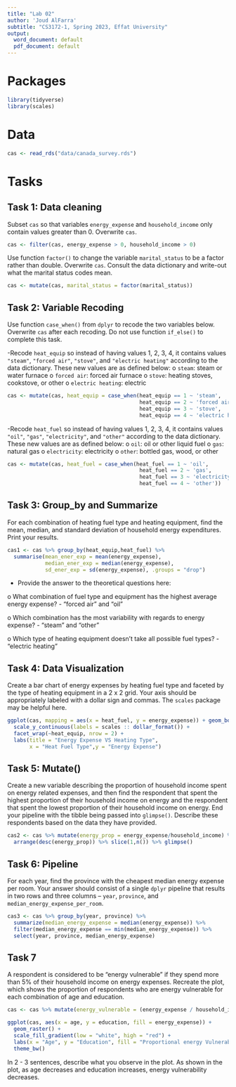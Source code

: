 ```yaml
---
title: "Lab 02"
author: 'Joud AlFarra'
subtitle: "CS3172-1, Spring 2023, Effat University"
output:
  word_document: default
  pdf_document: default
---
```


# Packages

```r
library(tidyverse) 
library(scales)
``` 

# Data

```r
cas <- read_rds("data/canada_survey.rds")
```

# Tasks

## Task 1: Data cleaning

Subset `cas` so that variables `energy_expense` and  `household_income` only contain values greater than 0. Overwrite  `cas`.
```r
cas <- filter(cas, energy_expense > 0, household_income > 0)
```

Use function `factor()` to change the variable `marital_status` to  be a factor rather than double. Overwrite `cas`. Consult the data  dictionary and write-out what the marital status codes mean.
```r
cas <- mutate(cas, marital_status = factor(marital_status))
```

## Task 2: Variable Recoding

Use function `case_when()` from `dplyr` to recode the two variables below. Overwrite `cas` after each recoding. Do not use function `if_else()` to complete this task.

-Recode `heat_equip` so instead of having values 1, 2, 3, 4, it contains values `"steam"`, `"forced air"`, `"stove"`, and `"electric heating"` according to the data dictionary. These new values are as defined below:
o	`steam`: steam or water furnace
o	`forced air`: forced air furnace
o	`stove`: heating stoves, cookstove, or other
o	`electric heating`: electric
```r
cas <- mutate(cas, heat_equip = case_when(heat_equip == 1 ~ 'steam',
                                          heat_equip == 2 ~ 'forced air',
                                          heat_equip == 3 ~ 'stove',
                                          heat_equip == 4 ~ 'electric heating'))
```

-Recode `heat_fuel` so instead of having values 1, 2, 3, 4, it contains values `"oil"`, `"gas"`, `"electricity"`, and `"other"` according to the data dictionary. These new values are as defined below:
o	`oil`: oil or other liquid fuel
o	`gas`: natural gas
o	`electricity`: electricity
o	`other`: bottled gas, wood, or other
```r
cas <- mutate(cas, heat_fuel = case_when(heat_fuel == 1 ~ 'oil',
                                          heat_fuel == 2 ~ 'gas',
                                          heat_fuel == 3 ~ 'electricity',
                                          heat_fuel == 4 ~ 'other'))
```

## Task 3: Group_by and Summarize

For each combination of heating fuel type and heating equipment, find the mean, median, and standard deviation of household energy expenditures. Print your results.
```r
cas1 <- cas %>% group_by(heat_equip,heat_fuel) %>% 
  summarise(mean_ener_exp = mean(energy_expense),
            median_ener_exp = median(energy_expense),
            sd_ener_exp = sd(energy_expense), .groups = "drop")
```

- Provide the answer to the theoretical questions here:

o	What combination of fuel type and equipment has the highest average energy expense?
  - "forced air" and "oil"

o	Which combination has the most variability with regards to energy expense?
  - "steam" and "other"

o	Which type of heating equipment doesn’t take all possible fuel types?
  - "electric heating"

## Task 4: Data Visualization

Create a bar chart of energy expenses by heating fuel type and faceted by the type of heating equipment in a 2 x 2 grid. Your axis should be appropriately labeled with a dollar sign and commas. The `scales` package may be helpful here.
```r
ggplot(cas, mapping = aes(x = heat_fuel, y = energy_expense)) + geom_boxplot() +
  scale_y_continuous(labels = scales :: dollar_format()) + 
  facet_wrap(~heat_equip, nrow = 2) + 
  labs(title = "Energy Expense VS Heating Type", 
       x = "Heat Fuel Type",y = "Energy Expense")
```

## Task 5: Mutate()

Create a new variable describing the proportion of household income spent on energy related expenses, and then find the respondent that spent the highest proportion of their household income on energy and the respondent that spent the lowest proportion of their household income on energy. End your pipeline with the tibble being passed into `glimpse()`. Describe these respondents based on the data they have provided.
```r
cas2 <- cas %>% mutate(energy_prop = energy_expense/household_income) %>%
  arrange(desc(energy_prop)) %>% slice(1,n()) %>% glimpse()
```

## Task 6: Pipeline

For each year, find the province with the cheapest median energy expense per room. Your answer should consist of a single `dplyr` pipeline that results in two rows and three columns – `year`, `province`, and `median_energy_expense_per_room`.
```r
cas3 <- cas %>% group_by(year, province) %>%
  summarize(median_energy_expense = median(energy_expense)) %>%
  filter(median_energy_expense == min(median_energy_expense)) %>%
  select(year, province, median_energy_expense)
```

## Task 7

A respondent is considered to be “energy vulnerable” if they spend more than 5% of their household income on energy expenses. Recreate the plot, which shows the proportion of respondents who are energy vulnerable for each combination of age and education.
```r
cas <- cas %>% mutate(energy_vulnerable = (energy_expense / household_income))

ggplot(cas, aes(x = age, y = education, fill = energy_expense)) +
  geom_raster() +
  scale_fill_gradient(low = "white", high = "red") +
  labs(x = "Age", y = "Education", fill = "Proportional energy Vulnerable") +
  theme_bw()
```

In 2 - 3 sentences, describe what you observe in the plot.
  As shown in the plot, as age decreases and education increases, energy vulnerability decreases.
